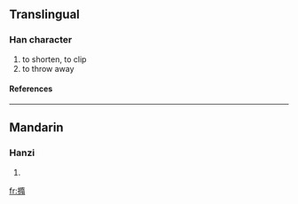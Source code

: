 ==Translingual==
===Han character===
{{Han char|rn=64|rad=手|as=12|sn=15|four=5402<sub>7</sub>|canj=手弓中月 (QNLB)}}
# to shorten, to clip
# to throw away
====References====
{{Han ref|kx=0457.010|dkj=12754|dj=0805.170|hdz=31950.110|uh=64B1|ud=25777|bh=E5BB|bd=58811}}

----
==Mandarin==
===Hanzi===
{{cmn-hanzi|pin=[[tuǒ]] (tuo3), [[wō]] (wo1)|wg=t'o<sup>3</sup>, wo<sup>1</sup>}}
# {{defn|Mandarin}}

[[fr:撱]]